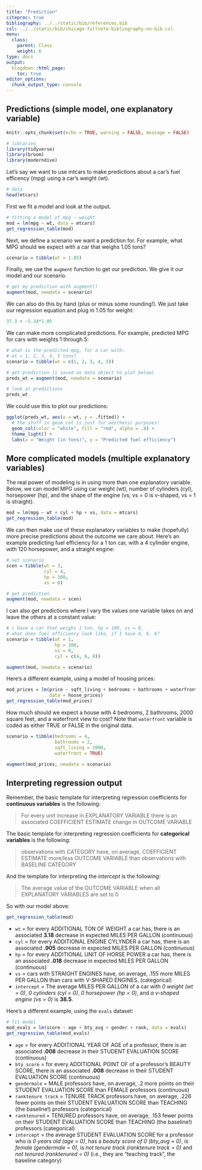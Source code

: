 ```yaml
---
title: "Prediction"
citeproc: true
bibliography: ../../static/bib/references.bib
csl: ../../static/bib/chicago-fullnote-bibliography-no-bib.csl
menu: 
  class:
    parent: Class
    weight: 6
type: docs
output:
  blogdown::html_page:
    toc: true
editor_options: 
  chunk_output_type: console
---
```




## Predictions (simple model, one explanatory variable)


```r
knitr::opts_chunk$set(echo = TRUE, warning = FALSE, message = FALSE)
```



```r
# libraries
library(tidyverse)
library(broom)
library(moderndive)
```


Let's say we want to use mtcars to make predictions about a car's fuel efficency (mpg) using a car's weight (wt). 

```r
# data
head(mtcars)
```


First we fit a model and look at the output. 

```r
# fitting a model of mpg ~ weight
mod = lm(mpg ~ wt, data = mtcars)
get_regression_table(mod)
```


Next, we define a scenario we want a prediction for. For example, what MPG should we expect with a car that weighs 1.05 tons? 

```r
scenario = tibble(wt = 1.05)
```


Finally, we use the `augment` function to get our prediction. We give it our model and our scenario. 
```r
# get my prediction with augment()
augment(mod, newdata = scenario)
```

We can also do this by hand (plus or minus some rounding!). We just take our regression equation and plug in 1.05 for weight: 

```r
37.3 + -5.34*1.05
```

We can make more complicated predictions. For example, predicted MPG for cars with weights 1 through 5: 

```r
# what is the predicted mpg, for a car with: 
# wt = 1, 2, 3, 4, 5 tons?
scenario = tibble(wt = c(1, 2, 3, 4, 5))

# get prediction (i saved as data object to plot below)
preds_wt = augment(mod, newdata = scenario)

# look at predictions
preds_wt
```


We could use this to plot our predictions: 

```r
ggplot(preds_wt, aes(x = wt, y = .fitted)) + 
  # the stuff in geom_col is just for aesthetic purposes!
  geom_col(color = "white", fill = "red", alpha = .8) + 
  theme_light() + 
  labs(x = "Weight (in tons)", y = "Predicted fuel efficiency")
```

## More complicated models (multiple explanatory variables)


The real power of modeling is in using more than one explanatory variable. Below, we can model MPG using car weight (wt), number of cylinders (cyl), horsepower (hp), and the shape of the engine (vs; vs = 0 is v-shaped, vs = 1 is straight). 

```r
mod = lm(mpg ~ wt + cyl + hp + vs, data = mtcars)
get_regression_table(mod)
```


We can then make use of these explanatory variables to make (hopefully) more precise predictions about the outcome we care about. Here's an example predicting fuel efficiency for a 1 ton car, with a 4 cylinder engine, with 120 horsepower, and a straight engine:

```r
# set scenario
scen = tibble(wt = 3, 
              cyl = 4, 
              hp = 160, 
              vs = 0)

# get prediction
augment(mod, newdata = scen)
```



I can also get predictions where I vary the values one variable takes on and leave the others at a constant value: 

```r
# i have a car that weighs 1 ton, hp = 100, vs = 0, 
# what does fuel efficiency look like, if I have 4, 6, 8?
scenario = tibble(wt = 1, 
                  hp = 100, 
                  vs = 0, 
                  cyl = c(4, 6, 8))

augment(mod, newdata = scenario)
```


Here's a different example, using a model of housing prices: 

```r
mod_prices = lm(price ~ sqft_living + bedrooms + bathrooms + waterfront, 
                data = house_prices)
get_regression_table(mod_prices)
```


How much should we expect a house with 4 bedrooms, 2 bathrooms, 2000 square feet, and a waterfront view to cost? Note that `waterfront` variable is coded as either TRUE or FALSE in the original data. 


```r
scenario = tibble(bedrooms = 4, 
                  bathrooms = 2, 
                  sqft_living = 2000, 
                  waterfront = TRUE)

augment(mod_prices, newdata = scenario)
```






## Interpreting regression output

Remember, the basic template for interpreting regression coefficients for **continuous variables** is the following: 

> For every unit increase in EXPLANATORY VARIABLE there is an associated COEFFICIENT ESTIMATE change in OUTCOME VARIABLE


The basic template for interpreting regression coefficients for **categorical variables** is the following: 

> observations with CATEGORY have, on average, COEFFICIENT ESTIMATE more/less OUTCOME VARIABLE than observations with BASELINE CATEGORY

And the template for interpreting the *intercept* is the following: 

> The average value of the OUTCOME VARIABLE when all EXPLANATORY VARIABLES are set to 0

So with our model above: 

```r
get_regression_table(mod)
```


- `wt` = for every ADDITIONAL TON OF WEIGHT a car has, there is an associated **3.18** decrease in expected MILES PER GALLON (continuous)
- `cyl` = for every ADDITIONAL ENGINE CYLYNDER a car has, there is an associated **.905** decrease in expected MILES PER GALLON (continuous)
- `hp` = for every ADDITIONAL UNIT OF HORSE POWER a car has, there is an associated **.018** decrease in expected MILES PER GALLON (continuous)
- `vs` = cars with STRAIGHT ENGINES have, on average, .155 more MILES PER GALLON than cars with V-SHAPED ENGINES. (categorical)
- `intercept` = The average MILES PER GALLON of a car with *0 weight (wt = 0)*, *0 cylinders (cyl = 0)*, *0 horsepower (hp = 0)*, and *a v-shaped engine (vs = 0)* is **38.5**. 


Here's a different example, using the `evals` dataset: 

```r
# fit model
mod_evals = lm(score ~ age + bty_avg + gender + rank, data = evals)
get_regression_table(mod_evals)
```

- `age` = for every ADDITIONAL YEAR OF AGE of a professor, there is an associated **.008** decrease in their STUDENT EVALUATION SCORE (continuous)
- `bty_score` = for every ADDITIONAL POINT OF of a professor's BEAUTY SCORE, there is an associated **.008** decrease in their STUDENT EVALUATION SCORE (continuous)
- `gendermale` = MALE professors have, on average, .2 more points on their STUDENT EVALUATION SCORE than FEMALE professors (continuous)
- `ranktenure track` = TENURE TRACK professors have, on average, .226 fewer points on their STUDENT EVALUATION SCORE than TEACHING (the baseline!) professors (categorical)
- `ranktenured` = TENURED professors have, on average, .153 fewer points on their STUDENT EVALUATION SCORE than TEACHING (the baseline!) professors (categorical)
- `intercept` = the average STUDENT EVALUATION SCORE for a professor who is *0 years old (age = 0)*, has a *beauty score of 0 (bty_avg = 0)*, is *female (gendermale = 0)*, is *not tenure track (ranktenure track = 0)* and *not tenured (ranktenured = 0)* (i.e., they are "teaching track", the baseline category)